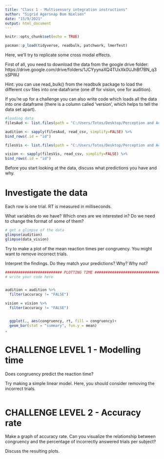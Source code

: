 ```yaml
---
title: "Class 1 - Multisensory integration instructions"
author: "Sigrid Agersnap Bom Nielsen"
date: "15/9/2021"
output: html_document
---
```


```r
knitr::opts_chunk$set(echo = TRUE) 
```

```r
pacman::p_load(tidyverse, readbulk, patchwork, lmerTest)
```

Here, we'll try to replicate some cross modal effects.

First of all, you need to download the data from the google drive folder: https://drive.google.com/drive/folders/1JCYyynaXQ4TUxXk0UJhBf7BN_q3sSPWJ 

Hint: you can use read_bulk() from the readbulk package to load the different csv files into one dataframe (one df for vision, one for audition). 

If you're up for a challenge you can also write code which loads all the data into one dataframe (there is a column called 'version', which helps to tell the data set apart).

```r
#loading data
filesAud <- list.files(path = "C:/Users/Totos/Desktop/Perception and Action/Github stuff or exercises/Data/Audition", pattern = "*.csv", full.names = T)

audition <- sapply(filesAud, read_csv, simplify=FALSE) %>% 
bind_rows(.id = "id")

filesVis <- list.files(path = "C:/Users/Totos/Desktop/Perception and Action/Github stuff or exercises/Data/Vision", pattern = "*.csv", full.names = T)

vision <- sapply(filesVis, read_csv, simplify=FALSE) %>% 
bind_rows(.id = "id")

```

Before you start looking at the data, discuss what predictions you have and why. 

# Investigate the data
Each row is one trial. RT is measured in milliseconds.

What variables do we have? Which ones are we interested in? Do we need to change the format of some of them?

```r
# get a glimpse of the data
glimpse(audition)
glimpse(data_vision)


```

Try to make a plot of the mean reaction times per congruency. You might want to remove incorrect trials.

Interpret the findings. Do they match your predictions? Why? Why not? 

```r
########################## PLOTTING TIME ##################################
# write your code here


audition = audition %>% 
  filter(accuracy != "FALSE")

vision = vision %>% 
  filter(accuracy != "FALSE")


  ggplot(., aes(congruency, rt, fill = congruency)+
  geom_bar(stat = "summary", fun.y = mean)
,

```

# CHALLENGE LEVEL 1 - Modelling time
Does congruency predict the reaction time?

Try making a simple linear model. Here, you should consider removing the incorrect trials.

```r

```

# CHALLENGE LEVEL 2 - Accuracy rate
Make a graph of accuracy rate. Can you visualize the relationship between congruency and the percentage of incorrectly answered trials per subject?

Discuss the resulting plots. 

```r

```


